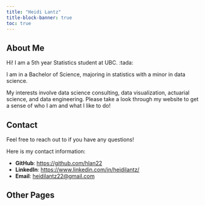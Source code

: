 ```yaml
---
title: "Heidi Lantz"
title-block-banner: true
toc: true
---
```


## About Me

Hi! I am a 5th year Statistics student at UBC. :tada:

I am in a Bachelor of Science, majoring in statistics with a minor in data science.

My interests involve data science consulting, data visualization, actuarial science, and data engineering. 
Please take a look through my website to get a sense of who I am and what I like to do!

## Contact

Feel free to reach out to if you have any questions!

Here is my contact information:

  - **GitHub**: <https://github.com/hlan22>
  - **LinkedIn**: <https://www.linkedin.com/in/heidilantz/>
  - **Email**: <heidilantz22@gmail.com>

## Other Pages

